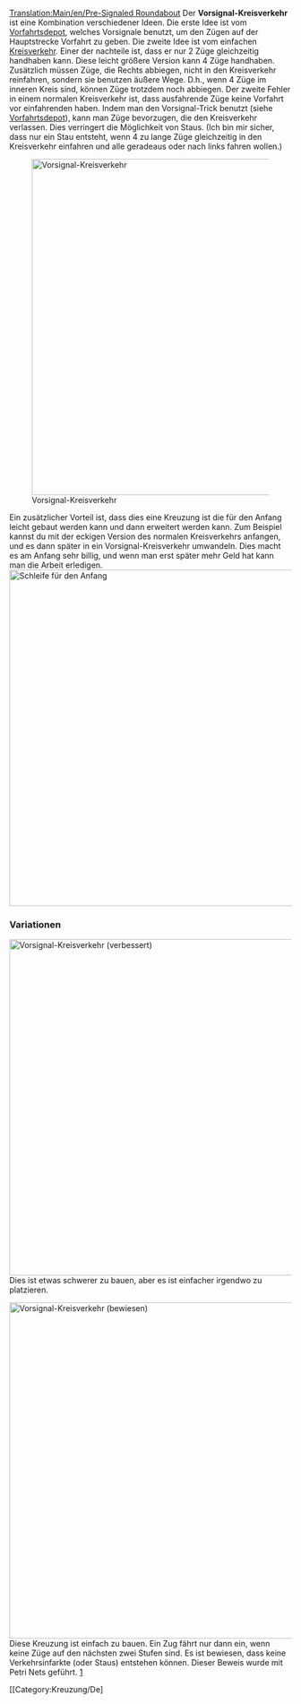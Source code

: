 [[Translation:Main/en/Pre-Signaled Roundabout]]{{de/Kreuzungsmenü}}
Der '''Vorsignal-Kreisverkehr''' ist eine Kombination verschiedener Ideen.
Die erste Idee ist vom [[Main/en/Zugdepot bauen/De#Erweiterte Depotkonfigurationen|Vorfahrtsdepot]], welches Vorsignale benutzt, um den Zügen auf der Hauptstrecke Vorfahrt zu geben.
Die zweite Idee ist vom einfachen [[Main/de/Kreisverkehr|Kreisverkehr]]. Einer der nachteile ist, dass er nur 2 Züge gleichzeitig handhaben kann. Diese leicht größere Version kann 4 Züge handhaben.
Zusätzlich müssen Züge, die Rechts abbiegen, nicht in den Kreisverkehr reinfahren, sondern sie benutzen äußere Wege. D.h., wenn 4 Züge im inneren Kreis sind, können Züge trotzdem noch abbiegen.
Der zweite Fehler in einem normalen Kreisverkehr ist, dass ausfahrende Züge keine Vorfahrt vor einfahrenden haben. Indem man den Vorsignal-Trick benutzt (siehe [[Main/en/Zugdepot bauen/De#Erweiterte Depotkonfigurationen|Vorfahrtsdepot]]), kann man Züge bevorzugen, die den Kreisverkehr verlassen. Dies verringert die Möglichkeit von Staus. (Ich bin mir sicher, dass nur ein Stau entsteht, wenn 4 zu lange Züge gleichzeitig in den Kreisverkehr einfahren und alle geradeaus oder nach links fahren wollen.)

[[File:en/PresignaledRoundAbout.png|none|thumb|600px|Vorsignal-Kreisverkehr]]

{{Template:Kreuzungskriterien/De|Gestuft|2|0|0|0.5|0|0|0|0|1|1|2||Ausgefallene Züge blockieren ein Segment bis die gesamte Kreuzung.|
*Stau ist unwahrscheinlich, aber möglich (große Züge).
*Einfach anzuangen, Komplexität kann auch später kommen.
*Komplexe Signale sind schwer richtig hinzubekommen.
*Fläche: 15 x 15
}}

Ein zusätzlicher Vorteil ist, dass dies eine Kreuzung ist die für den Anfang leicht gebaut werden kann und dann erweitert werden kann. Zum Beispiel kannst du mit der eckigen Version des normalen Kreisverkehrs anfangen, und es dann später in ein Vorsignal-Kreisverkehr umwandeln. Dies macht es am Anfang sehr billig, und wenn man erst später mehr Geld hat kann man die Arbeit erledigen.
[[File:en/StartingPresignaledRoundAbout.png|none|thumb|600px|Schleife für den Anfang]]

===Variationen===
[[File:en/PresignaledRoundAboutVariant.png|none|thumb|600px|Vorsignal-Kreisverkehr (verbessert)]]
Dies ist etwas schwerer zu bauen, aber es ist einfacher irgendwo zu platzieren.

{{Template:Kreuzungskriterien/De|Gestuft|2|0|0|0.5|0|0|0|0|1|1|2||Ausgefallene Züge blockieren ein Segment bis die gesamte Kreuzung.|
*Stau ist unwahrscheinlich, aber möglich (große Züge).
*Einfach anzuangen, Komplexität kann auch später kommen.
*Komplexe Signale sind schwer richtig hinzubekommen.
*Fläche: 17 x 17
}}

[[File:en/No-colide-roundabout-4w.png|none|thumb|600px|Vorsignal-Kreisverkehr (bewiesen)]]
Diese Kreuzung ist einfach zu bauen. Ein Zug fährt nur dann ein, wenn keine Züge auf den nächsten zwei Stufen sind.
Es ist bewiesen, dass keine Verkehrsinfarkte (oder Staus) entstehen können. Dieser Beweis wurde mit Petri Nets geführt. [http://en.wikipedia.org/wiki/Image:Trains.png]

{{Template:Kreuzungskriterien/De|Günstig|1|0|0|2.5|0|0|0|0|0|1|2||Ausgefallene Züge blockieren ein Segment bis die gesamte Kreuzung.|
*Stau ist unwahrscheinlich, aber möglich (große Züge).
*Einfach zu bauen anzuangen
*Komplexe Signale sind schwer richtig hinzubekommen.
*Fläche: 12 x 12
}}

[[Category:Kreuzung/De]